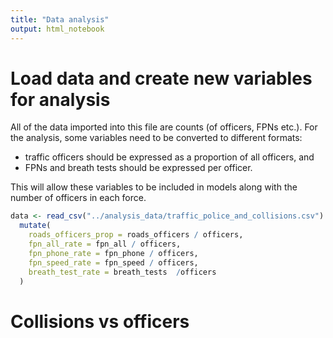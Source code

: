 ```yaml
---
title: "Data analysis"
output: html_notebook
---
```


# Load data and create new variables for analysis

All of the data imported into this file are counts (of officers, FPNs etc.). For
the analysis, some variables need to be converted to different formats:

  * traffic officers should be expressed as a proportion of all officers, and
  * FPNs and breath tests should be expressed per officer.
  
This will allow these variables to be included in models along with the number
of officers in each force.

```r
data <- read_csv("../analysis_data/traffic_police_and_collisions.csv") %>% 
  mutate(
    roads_officers_prop = roads_officers / officers,
    fpn_all_rate = fpn_all / officers,
    fpn_phone_rate = fpn_phone / officers,
    fpn_speed_rate = fpn_speed / officers,
    breath_test_rate = breath_tests  /officers
  )
```


# Collisions vs officers

```r

```

